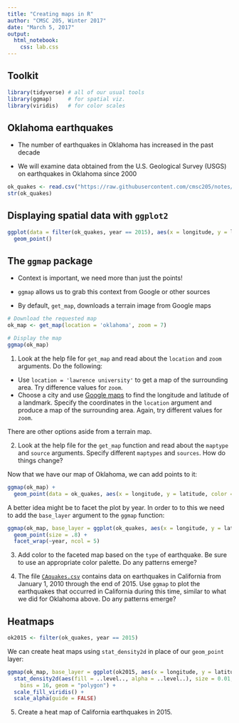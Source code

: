 ```yaml
---
title: "Creating maps in R"
author: "CMSC 205, Winter 2017"
date: "March 5, 2017"
output: 
  html_notebook:
    css: lab.css
---
```



## Toolkit

```r
library(tidyverse) # all of our usual tools
library(ggmap)     # for spatial viz.
library(viridis)   # for color scales
```

## Oklahoma earthquakes

- The number of earthquakes in Oklahoma has increased in the past decade

-  We will examine data obtained from the U.S. Geological Survey (USGS) on earthquakes in Oklahoma since 2000 


```r
ok_quakes <- read.csv("https://raw.githubusercontent.com/cmsc205/notes/master/day20/OKquakes.csv")
str(ok_quakes)
```

## Displaying spatial data with `ggplot2` {.smaller}

```r
ggplot(data = filter(ok_quakes, year == 2015), aes(x = longitude, y = latitude)) +
  geom_point()
```


## The `ggmap` package

- Context is important, we need more than just the points!

- `ggmap` allows us to grab this context from Google or other sources

- By default, `get_map`, downloads a terrain image from Google maps

```r
# Download the requested map
ok_map <- get_map(location = 'oklahoma', zoom = 7)

# Display the map
ggmap(ok_map)
```

1. Look at the help file for `get_map` and read about the `location` and `zoom` arguments. Do the following:
- Use `location = 'lawrence university'` to get a map of the surrounding area. Try difference values for `zoom`.
- Choose a city and use [Google maps](https://www.google.com/maps) to find the longitude and latitude of a landmark. Specify the coordinates in the `location` argument and produce a map of the surrounding area. Again, try different values for `zoom`.

There are other options aside from a terrain map.


2.  Look at the help file for the `get_map` function and read about the `maptype` and `source` arguments. Specify different `maptypes` and `sources`. How do things change?

Now that we have our map of Oklahoma, we can add points to it:

```r
ggmap(ok_map) +
  geom_point(data = ok_quakes, aes(x = longitude, y = latitude, color = year))
```

A better idea might be to facet the plot by year. In order to to this we need to add the `base_layer` argument to the `ggmap` function:

```r
ggmap(ok_map, base_layer = ggplot(ok_quakes, aes(x = longitude, y = latitude))) +
  geom_point(size = .8) +
  facet_wrap(~year, ncol = 5)
```

3. Add color to the faceted map based on the `type` of earthquake. Be sure to use an appropriate color palette. Do any patterns emerge?

4.  The file [`CAquakes.csv`](https://raw.githubusercontent.com/cmsc205/notes/master/day20/CAquakes.csv) contains data on earthquakes in California from January 1, 2010 through the end of 2015. Use `ggmap` to plot the earthquakes that occurred in California during this time, similar to what we did for Oklahoma above. Do any patterns emerge? 


## Heatmaps

```r
ok2015 <- filter(ok_quakes, year == 2015)
```


We can create heat maps using `stat_density2d` in place of our `geom_point` layer:

```r
ggmap(ok_map, base_layer = ggplot(ok2015, aes(x = longitude, y = latitude))) +
  stat_density2d(aes(fill = ..level.., alpha = ..level..), size = 0.01, 
    bins = 16, geom = "polygon") +
  scale_fill_viridis() +
  scale_alpha(guide = FALSE)
```

5. Create a heat map of California earthquakes in 2015.
